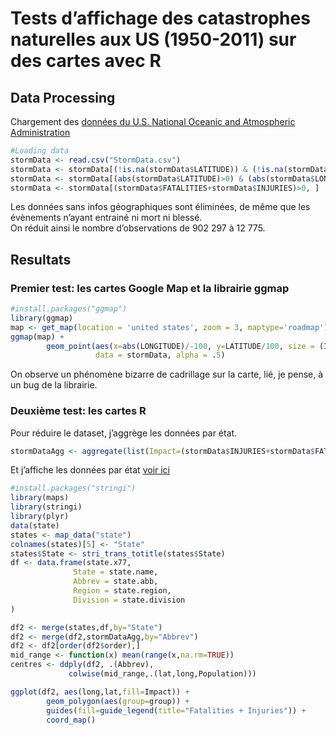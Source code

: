 Tests d'affichage des catastrophes naturelles aux US (1950-2011) sur des cartes avec R
========================================================

## Data Processing
Chargement des [données du U.S. National Oceanic and Atmospheric Administration](https://d396qusza40orc.cloudfront.net/repdata%2Fdata%2FStormData.csv.bz2)
```r
#Loading data
stormData <- read.csv("StormData.csv")
stormData <- stormData[(!is.na(stormData$LATITUDE)) & (!is.na(stormData$LONGITUDE)), ]
stormData <- stormData[(abs(stormData$LATITUDE)>0) & (abs(stormData$LONGITUDE)>0), ]
stormData <- stormData[(stormData$FATALITIES+stormData$INJURIES)>0, ]
```
Les données sans infos géographiques sont éliminées, de même que les évènements n'ayant entrainé ni mort ni blessé.  
On réduit ainsi le nombre d'observations de 902 297 à 12 775.

## Resultats

### Premier test: les cartes Google Map et la librairie ggmap
```r
#install.packages("ggmap")
library(ggmap)
map <- get_map(location = 'united states', zoom = 3, maptype='roadmap')
ggmap(map) + 
        geom_point(aes(x=abs(LONGITUDE)/-100, y=LATITUDE/100, size = (INJURIES+FATALITIES)), 
                   data = stormData, alpha = .5)
```
On observe un phénomène bizarre de cadrillage sur la carte, lié, je pense, à un bug de la librairie.

### Deuxième test: les cartes R
Pour réduire le dataset, j'aggrège les données par état.
```r
stormDataAgg <- aggregate(list(Impact=(stormData$INJURIES+stormData$FATALITIES)), list(Abbrev=stormData$STATE), sum)
```
Et j'affiche les données par état [voir ici](http://stackoverflow.com/questions/23003312/issue-when-adding-geom-text-in-ggplot2-when-plotting-ggmap)
```r
#install.packages("stringi")
library(maps)
library(stringi)
library(plyr)
data(state)
states <- map_data("state")
colnames(states)[5] <- "State"
states$State <- stri_trans_totitle(states$State)
df <- data.frame(state.x77,
              State = state.name,
              Abbrev = state.abb,
              Region = state.region,
              Division = state.division
)

df2 <- merge(states,df,by="State")
df2 <- merge(df2,stormDataAgg,by="Abbrev")
df2 <- df2[order(df2$order),]
mid_range <- function(x) mean(range(x,na.rm=TRUE))
centres <- ddply(df2, .(Abbrev),
             colwise(mid_range,.(lat,long,Population)))

ggplot(df2, aes(long,lat,fill=Impact)) + 
        geom_polygon(aes(group=group)) +
        guides(fill=guide_legend(title="Fatalities + Injuries")) +
        coord_map()
```
